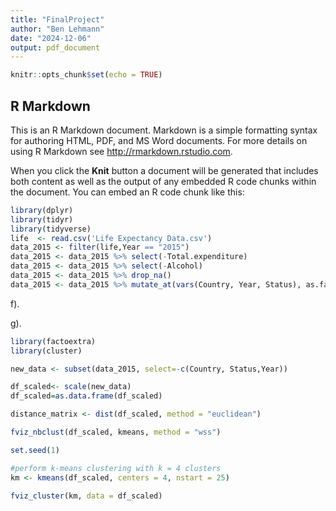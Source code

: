 ---
title: "FinalProject"
author: "Ben Lehmann"
date: "2024-12-06"
output: pdf_document
---

```{r setup, include=FALSE}
knitr::opts_chunk$set(echo = TRUE)
```

## R Markdown

This is an R Markdown document. Markdown is a simple formatting syntax for authoring HTML, PDF, and MS Word documents. For more details on using R Markdown see <http://rmarkdown.rstudio.com>.

When you click the **Knit** button a document will be generated that includes both content as well as the output of any embedded R code chunks within the document. You can embed an R code chunk like this:


```{r}
library(dplyr)
library(tidyr)
library(tidyverse)
life  <- read.csv('Life Expectancy Data.csv')
data_2015 <- filter(life,Year == "2015")
data_2015 <- data_2015 %>% select(-Total.expenditure)
data_2015 <- data_2015 %>% select(-Alcohol)
data_2015 <- data_2015 %>% drop_na()
data_2015 <- data_2015 %>% mutate_at(vars(Country, Year, Status), as.factor)
```



f).




g).

```{r}
library(factoextra)
library(cluster)
```

```{r}
new_data <- subset(data_2015, select=-c(Country, Status,Year))

df_scaled<- scale(new_data)
df_scaled=as.data.frame(df_scaled)
```

```{r}
distance_matrix <- dist(df_scaled, method = "euclidean")
```


```{r}
fviz_nbclust(df_scaled, kmeans, method = "wss")
```

```{r}
set.seed(1)

#perform k-means clustering with k = 4 clusters
km <- kmeans(df_scaled, centers = 4, nstart = 25)
```


```{r}
fviz_cluster(km, data = df_scaled)
```

